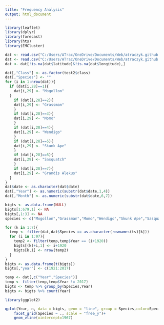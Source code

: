 ---
title: "Frequency Analysis"
output: html_document
---

```{r, message=FALSE, warning=FALSE, include=FALSE}
library(leaflet)
library(dplyr)
library(forecast)
library(hts)
library(EMCluster)
```

```{r, echo=FALSE, warning=FALSE}
dat <- read.csv("C:/Users/ATrac/OneDrive/Documents/Web/atraczyk.github.io/bfro_reports_geocoded.csv")
dat <- read.csv("C:/Users/ATrac/OneDrive/Documents/Web/atraczyk.github.io/bfro_reports_geocoded.csv")
dat <- dat[!is.na(dat$latitude)&!is.na(dat$longitude),]

dat[,"Class"] <- as.factor(test2$class)
dat[,"Species"] <- ""
for (i in 1:nrow(dat)){
  if (dat[i,28]==1){
    dat[i,29] <- "Mogollon"
  }
    if (dat[i,28]==2){
    dat[i,29] <- "Grassman"
    }
    if (dat[i,28]==3){
    dat[i,29] <- "Momo"
    }
    if (dat[i,28]==4){
    dat[i,29] <- "Wendigo"
    }
    if (dat[i,28]==5){
    dat[i,29] <- "Skunk Ape"
    }
    if (dat[i,28]==6){
    dat[i,29] <- "Sasquatch"
    }
    if (dat[i,28]==7){
    dat[i,29] <- "Grandis Alekus"
  }
}
dat$date <- as.character(dat$date)
dat[,"Year"] <- as.numeric(substr(dat$date,1,4))
dat[,"Month"] <- as.numeric(substr(dat$date,6,7))

bigts <- as.data.frame(NULL)
bigts[1:679,1] <- NA
bigts[,1:3] <- NA
species <- c("Mogollon","Grassman","Momo","Wendigo","Skunk Ape","Sasquatch","Grandis Alekus")

for (k in 1:7){
  temp <- filter(dat,dat$Species == as.character(rownames(ts)[k]))
  for (i in 1:97){
    temp2 <- filter(temp,temp$Year == (i+1920))
    bigts[(k)+i,1] <- i+1920
    bigts[k,i] <- nrow(temp2)
  }
}
bigts <- as.data.frame(t(bigts))
bigts[,"year"] <- c(1921:2017)

temp <- dat[,c("Year","Species")]
temp <- filter(temp,temp$Year != 2017)
bigts <- temp %>% group_by(Species,Year)
bigts <- bigts %>% count(Year)
```

```{r, message=FALSE, warning=FALSE}
library(ggplot2)

qplot(Year, n, data = bigts, geom = "line", group = Species,color=Species,show.legend=F)+
    facet_grid(Species ~ ., scale = "free_y")+ 
    geom_vline(xintercept=1967)
```